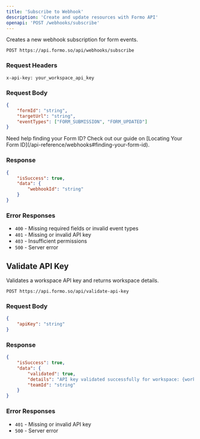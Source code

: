 ```yaml
---
title: 'Subscribe to Webhook'
description: 'Create and update resources with Formo API'
openapi: 'POST /webhooks/subscribe'
---
```


Creates a new webhook subscription for form events.

```
POST https://api.formo.so/api/webhooks/subscribe
```

### Request Headers

```
x-api-key: your_workspace_api_key
```

### Request Body

```json
{
	"formId": "string",
	"targetUrl": "string",
	"eventTypes": ["FORM_SUBMISSION", "FORM_UPDATED"]
}
```

<Note>
	Need help finding your Form ID? Check out our guide on [Locating Your Form
	ID](/api-reference/webhooks#finding-your-form-id).
</Note>

### Response

```json
{
	"isSuccess": true,
	"data": {
		"webhookId": "string"
	}
}
```

### Error Responses

-   `400` - Missing required fields or invalid event types
-   `401` - Missing or invalid API key
-   `403` - Insufficient permissions
-   `500` - Server error

## Validate API Key

Validates a workspace API key and returns workspace details.

```
POST https://api.formo.so/api/validate-api-key
```

### Request Body

```json
{
	"apiKey": "string"
}
```

### Response

```json
{
	"isSuccess": true,
	"data": {
		"validated": true,
		"details": "API key validated successfully for workspace: {workspace_name}",
		"teamId": "string"
	}
}
```

### Error Responses

-   `401` - Missing or invalid API key
-   `500` - Server error
